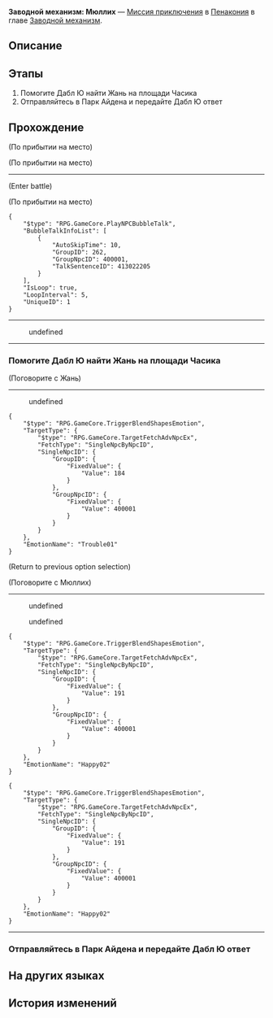 {{Дополнить|Диалоги.}}
{{Миссия Инфобокс
|id              = 4240302
|Название        = 
|Изображение     = Миссия Освоения Заводной механизм Мюллих.png
|Тип             = Миссия приключения
|События         = 
|Глава           = Заводной механизм
|Условия         = Завершена [[Миссия Освоения]] ''[[А убийца кто?..]]''
|Персонажи       = Дабл Ю; Жань; Мюллих; Первопроходец
|СтартЛокация    = [[Пенакония]] — [[Отель «Грёзы» (Мир грёз)]]
|Локации         = Отель «Грёзы» (Мир грёз)
|Предыдущая      = 
|Следующая       = 
|Награды         = Опыт Освоения*100; Звёздный нефрит*10; Очищенный эфир*3; Часокредиты*180; Кредиты*20 000
}}
'''Заводной механизм: Мюллих''' — [[Миссия приключения]] в [[Пенакония]] в главе [[Заводной механизм]].

==Описание==
{{Описание|<!--официальное описание из Перекрёстка судеб-->}}

==Этапы==
# Помогите Дабл Ю найти Жань на площади Часика
# Отправляйтесь в Парк Айдена и передайте Дабл Ю ответ

==Прохождение==
{{Дополнить}}

;(По прибытии на место)

;(По прибытии на место)
----
<!--Unknown TalkSentence: 413020101-->
<!--Unknown TalkSentence: 413020102-->
;(Enter battle)
:{{Enemy List|Пружинный Крупье из труппы «Кошмарики»*2; Танцующий Клюв из труппы «Кошмарики»*1; Господин Телебрюх из труппы «Кошмарики»*1}}

;(По прибытии на место)
<pre>{
	"$type": "RPG.GameCore.PlayNPCBubbleTalk",
	"BubbleTalkInfoList": [
		{
			"AutoSkipTime": 10,
			"GroupID": 262,
			"GroupNpcID": 400001,
			"TalkSentenceID": 413022205
		}
	],
	"IsLoop": true,
	"LoopInterval": 5,
	"UniqueID": 1
}</pre>
----
<!--Unknown TalkSentence: 413020201-->
<!--Unknown TalkSentence: 413020202-->
:{{Диалог|Стрелка}} undefined
<!--Unknown TalkSentence: 413020204-->
<!--Unknown TalkSentence: 413020205-->
<!--Unknown TalkSentence: 413020206-->
----
{{Диалог Конец}}

===Помогите Дабл Ю найти Жань на площади Часика===
{{Описание миссии|локация=Золотой миг|Тик-так! Покрутите стрелки... Тик-так!<br />Исследуйте сознание людей, они ждут этого. Помогите им раскрыть свою истинную сущность.}}
{{Диалог Начало}}

;(Поговорите с Жань)
----
<!--Unknown TalkSentence: 413022206-->
<!--Unknown TalkSentence: 413022207-->
<!--Unknown TalkSentence: 413022208-->
:{{Диалог|Стрелка}} undefined
<pre>{
	"$type": "RPG.GameCore.TriggerBlendShapesEmotion",
	"TargetType": {
		"$type": "RPG.GameCore.TargetFetchAdvNpcEx",
		"FetchType": "SingleNpcByNpcID",
		"SingleNpcID": {
			"GroupID": {
				"FixedValue": {
					"Value": 184
				}
			},
			"GroupNpcID": {
				"FixedValue": {
					"Value": 400001
				}
			}
		}
	},
	"EmotionName": "Trouble01"
}</pre>
<!--Unknown TalkSentence: 413020802-->
<!--Unknown TalkSentence: 413020803-->
<!--Unknown TalkSentence: 413020804-->
<!--Unknown TalkSentence: 413020805-->
;(Return to previous option selection)

;(Поговорите с Мюллих)
----
<!--Unknown TalkSentence: 413021101-->
:{{Диалог|Стрелка}} undefined
:{{Диалог|Стрелка}} undefined
<pre>{
	"$type": "RPG.GameCore.TriggerBlendShapesEmotion",
	"TargetType": {
		"$type": "RPG.GameCore.TargetFetchAdvNpcEx",
		"FetchType": "SingleNpcByNpcID",
		"SingleNpcID": {
			"GroupID": {
				"FixedValue": {
					"Value": 191
				}
			},
			"GroupNpcID": {
				"FixedValue": {
					"Value": 400001
				}
			}
		}
	},
	"EmotionName": "Happy02"
}</pre>
<!--Unknown TalkSentence: 413021103-->
<!--Unknown TalkSentence: 413021104-->
<!--Unknown TalkSentence: 413021108-->
<!--Unknown TalkSentence: 413021109-->
<!--Unknown TalkSentence: 413021110-->
<!--Unknown TalkSentence: 413021111-->
<pre>{
	"$type": "RPG.GameCore.TriggerBlendShapesEmotion",
	"TargetType": {
		"$type": "RPG.GameCore.TargetFetchAdvNpcEx",
		"FetchType": "SingleNpcByNpcID",
		"SingleNpcID": {
			"GroupID": {
				"FixedValue": {
					"Value": 191
				}
			},
			"GroupNpcID": {
				"FixedValue": {
					"Value": 400001
				}
			}
		}
	},
	"EmotionName": "Happy02"
}</pre>
<!--Unknown TalkSentence: 413021112-->
----
{{Диалог Конец}}

===Отправляйтесь в Парк Айдена и передайте Дабл Ю ответ===
{{Диалог Начало}}
{{Диалог Конец}}

==На других языках==
{{На других языках
|en   = Clockwork: Mullich
|zhs  = 钟表把戏：姆利斯
|zht  = 鐘錶把戲：姆利斯
|ja   = クロックトリック：ムリス
|ko   = 시계 트릭: 멀리치
|es   = Trucorreloj: Mullich
|fr   = Pouvoir de la Pendule&nbsp;: Mullich
|ru   = Заводной механизм: Мюллих
|th   = กลนาฬิกา: Mullich
|vi   = Thủ Thuật Đồng Hồ: Mullich
|de   = Uhrwerk: Mullich
|id   = Clockwork: Mullich
|pt   = Truquelógio: Mullich
}}

==История изменений==
{{История изменений|2.7}}
